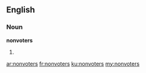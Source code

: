 ==English==

===Noun===
'''nonvoters'''

# {{plural of|nonvoter}}

[[ar:nonvoters]]
[[fr:nonvoters]]
[[ku:nonvoters]]
[[my:nonvoters]]